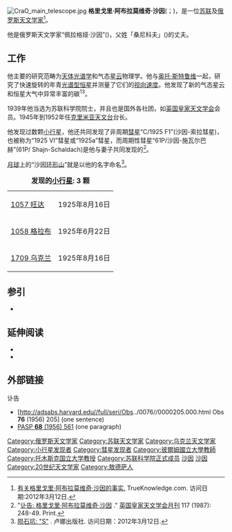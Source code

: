 {{Infobox scientist
| name              = 格里戈里·阿布拉莫维奇·沙因
| image             = 
| image_size        = 
| caption           = 
| birth_date        = 1892年4月19日([[儒略历|儒略历]]4月7日)
| birth_place       = {{RUS}}[[俄罗斯帝国|帝国]][[敖德萨|敖德萨]]
| death_date        = {{Death date and age|df=yes|1956|8|4|1891|9|30}}
| death_place       = {{USSR}}[[莫斯科|莫斯科]]
| residence         = 
| citizenship       = 
| nationality       = {{USSR}}
| ethnicity         = 
| field             = [[天文学|天文学]] 
| work_institutions = 
| alma_mater        = 
| doctoral_advisor  = 
| doctoral_students = 
| known_for         = 
| author_abbrev_bot = 
| author_abbrev_zoo = 
| influences        = 
| influenced        = 
| prizes            = [[File:Order_of_Lenin_obverse_Turova_TB.png|30px]]      [[File:Medal_of_the_State_Stalin_Prize.jpg|27px]]
| religion          = 
| footnotes         = 
| signature         = 
}}
[[File:CraO_main_telescope.jpg|thumb]]
'''格里戈里·阿布拉莫维奇·沙因'''({{lang-ru|Григорий Абрамович Шайн}}；{{bd|1892年|4月19日|1956年|8月4日}})，是一位[[苏联|苏联]]及[[俄罗斯|俄罗斯]][[天文学家|天文学家]]<ref>[http://www.trueknowledge.com/q/facts_about__grigory_abramovich_shajn 有关格里戈里·阿布拉莫维奇·沙因的事实.] TrueKnowledge.com. 访问日期:2012年3月12日.</ref>。

他是俄罗斯天文学家“佩拉格娅·沙因”({{lang-ru|ПелагеяФёдоровнаШайн}})，父姓「桑尼科夫」({{lang-ru|Санникова}})的丈夫。

== 工作 ==
他主要的研究范畴为[[天体光谱学|天体光谱学]]和气态[[星云|星云]]物理学。他与[[奥托·斯特鲁维|奥托·斯特鲁维]]一起，研究了快速旋转的年青[[恒星光谱|光谱型]][[恒星|恒星]]并测量了它们的[[视向速度|视向速度]]。他发现了新的气态星云和恒星大气中异常丰富的碳<sup>13</sup>。

1939年他当选为苏联科学院院士，并且也是国外各社团，如[[英国皇家天文学会|英国皇家天文学会]]会员。1945年到1952年任[[克里米亚天文台|克里米亚天文台]]台长。

他发现过数颗[[小行星|小行星]]，他还共同发现了非周期[[彗星|彗星]]“C/1925 F1”(沙因-索拉彗星)，也被称为“1925 VI”彗星或“1925a”彗星，而周期性彗星“61P/沙因-施瓦尔巴赫”(61P/ Shajn-Schaldach)是他与妻子共同发现的<ref>"[http://adsabs.harvard.edu//full/seri/MNRAS/0117//0000248.000.html 讣告: 格里戈里·阿布拉莫维奇·沙因] {{Wayback|url=http://adsabs.harvard.edu//full/seri/MNRAS/0117//0000248.000.html |date=20160303180945 }}." [[英国皇家天文学会月刊|英国皇家天文学会月刊]] 117 (1987): 248-49. Print.</ref>。

[[月球|月球]]上的“沙因[[环形山|环形山]]”就是以他的名字命名<ref>[http://www.lunarrepublic.com/gazetteer/crater_s.shtml 陨石坑: "S"] {{Wayback|url=http://www.lunarrepublic.com/gazetteer/crater_s.shtml |date=20120728214735 }}. 卢娜出版社. 访问日期：2012年3月12日.</ref>。

{| class="wikitable" align="right" style="margin: 1em; margin-top: 0;"
|+ '''发现的[[小行星|小行星]]: 3 颗'''
| [[小行星1057|1057 旺达]] || 1925年8月16日
|-
| [[小行星1058|1058 格拉布]] || 1925年6月22日
|-
| [[小行星中文名称列表|1709 乌克兰]]|| 1925年8月16日
|}

==参引==
<references/>
*{{cite encyclopedia|last=古尔施泰因|first=亚历山德罗.A|title=格里戈里·阿布拉莫维奇·沙因|encyclopedia=天文学家传记百科全书|date=2007 |isbn=978-0-387-31022-0|page=1046}}

==延伸阅读==
*{{cite book|last=什克洛夫斯基|first=约瑟夫|title=十五亿瓶伏特加酒到月球: 苏联科学家的故事|url=https://archive.org/details/fivebillionvodka00shkl|date=1991|publisher=W.W. Norton|location=纽约|isbn=0393029905|edition=1st |others= 翻译及改编：玛丽·弗莱明和哈罗德·齐林}}
*{{cite journal|last=斯特鲁维|first=奥托|title=格里戈里·阿布拉莫维奇·沙因和俄罗斯天文学|url=https://archive.org/details/sim_sky-and-telescope_1958-04_17_6/page/272|journal=Sky & Telescope|date=1958|volume=17|issue=6|pages=272–274}}

==外部链接==
;讣告
* [http://adsabs.harvard.edu//full/seri/Obs../0076//0000205.000.html Obs '''76''' (1956) 205] {{Wayback|url=http://adsabs.harvard.edu//full/seri/Obs../0076//0000205.000.html |date=20160301181908 }} (one sentence)
* [http://adsabs.harvard.edu//full/seri/PASP./0068//0000561.000.html PASP '''68''' (1956) 561] {{Wayback|url=http://adsabs.harvard.edu//full/seri/PASP./0068//0000561.000.html |date=20160303190832 }} (one paragraph)

{{DEFAULTSORT:格里戈里·阿布拉莫维奇·沙因}}
[[Category:俄罗斯天文学家|Category:俄罗斯天文学家]]
[[Category:苏联天文学家|Category:苏联天文学家]]
[[Category:乌克兰天文学家|Category:乌克兰天文学家]]
[[Category:小行星发现者|Category:小行星发现者]]
[[Category:彗星发现者|Category:彗星发现者]]
[[Category:彼爾姆國立大學教師|Category:彼爾姆國立大學教師]]
[[Category:托木斯克国立大学教授|Category:托木斯克国立大学教授]]
[[Category:苏联科学院正式成员|Category:苏联科学院正式成员]]
[[Category:俄羅斯猶太人|沙因]]
[[Category:乌克兰犹太人|沙因]]
[[Category:20世纪天文学家|Category:20世纪天文学家]]
[[Category:敖德萨人|Category:敖德萨人]]